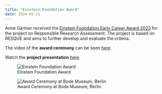 ```yaml
---
title: "Einstein Foundation Award"
date: 2024-03-21
---
```


Anne Gärtner received the [Einstein Foundation Early Career Award 2023](https://award.einsteinfoundation.de/award-winners-finalists/recipients-2023/early-career-award-2023) for the project on Responsible Research Assessment. The project is based on RESQUE and aims to further develop and evaluate the criteria.


The video of the **award ceremony** can be seen [here](https://www.youtube.com/watch?v=gpRMXW_9M7s).

Watch the **project presentation** [here](https://www.youtube.com/watch?v=SHQbrK4VCXY&list=PLxPCLWtwUCx4oFi3AH88ocRqB5JRfAQhM&index=5).



![Einstein Foundation Award](img/EFA_164-2.png)

![Award Ceremony at Bode Museum, Berlin](img/EFA_205-2.png)